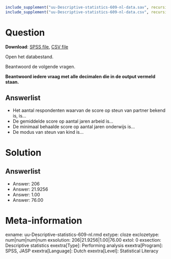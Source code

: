 ```r
include_supplement("uu-Descriptive-statistics-609-nl-data.sav", recursive = TRUE)
include_supplement("uu-Descriptive-statistics-609-nl-data.csv", recursive = TRUE)
```

Question
========

**Download**: [SPSS file](uu-Descriptive-statistics-609-nl-data.sav), [CSV file](uu-Descriptive-statistics-609-nl-data.csv)

Open het databestand.

Beantwoord de volgende vragen. 

**Beantwoord iedere vraag met alle decimalen die in de output vermeld staan.**

Answerlist
----------
* Het aantal respondenten waarvan de score op steun van partner bekend is, is…
* De gemiddelde score op aantal jaren arbeid is…
* De minimaal behaalde score op aantal jaren onderwijs is…
* De modus van steun van kind is…

Solution
========

Answerlist
----------
* Answer: 206
* Answer: 21.9256
* Answer: 1.00
* Answer: 76.00


Meta-information
================
exname: uu-Descriptive-statistics-609-nl.rmd
extype: cloze
exclozetype: num|num|num|num 
exsolution: 206|21.9256|1.00|76.00
extol: 0
exsection: Descriptive statistics
exextra[Type]: Performing analysis
exextra[Program]: SPSS, JASP
exextra[Language]: Dutch
exextra[Level]: Statistical Literacy
